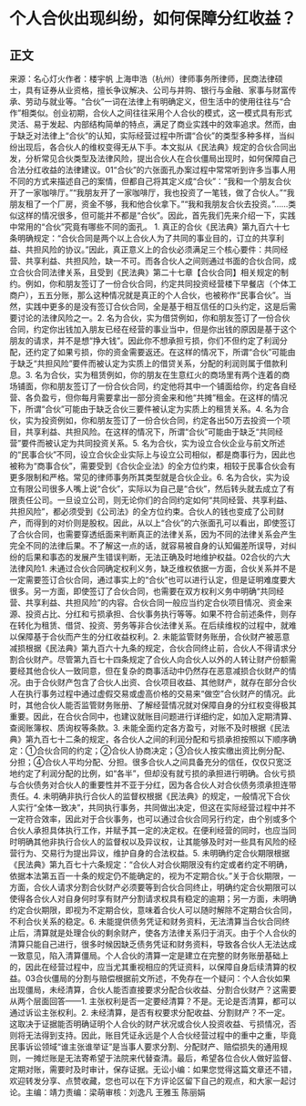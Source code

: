 # 个人合伙出现纠纷，如何保障分红收益？
## 正文
来源：名心灯火作者：楼宇帆 上海申浩（杭州）律师事务所律师，民商法律硕士，具有证券从业资格，擅长争议解决、公司与并购、银行与金融、家事与财富传承、劳动与就业等。“合伙”一词在法律上有明确定义，但生活中的使用往往与“合作”相类似。创业初期，合伙人之间往往采用个人合伙的模式，这一模式具有形式灵活、易于发起、内部结构简单的特点，满足了商业实践中的效率追求。然而，由于缺乏对法律上“合伙”的认知，实际经营过程中所谓“合伙”的类型多种多样，当纠纷出现后，各合伙人的维权变得无从下手。本文拟从《民法典》规定的合伙合同出发，分析常见合伙类型及法律风险，提出合伙人在合伙僵局出现时，如何保障自己合法分红收益的法律建议。01“合伙”的六张面孔办案过程中常常听到许多当事人用不同的方式来描述自己的案情，但都自己将其定义成“合伙”：“我和一个朋友合伙开了一家咖啡厅。”“我朋友开了一家咖啡厅，我也投资了一笔钱，做了合伙人。”“我朋友租了一个厂房，资金不够，我和他合伙拿下。”“我和我朋友合伙去投资。”......类似这样的情况很多，但可能并不都是“合伙”。因此，首先我们先来介绍一下，实践中常用的“合伙”究竟有哪些不同的面孔。 1. 真正的合伙《民法典》第九百六十七条明确规定：“合伙合同是两个以上合伙人为了共同的事业目的，订立的共享利益、共担风险的协议。”因此，真正意义上的合伙必须满足三个核心要件：共同经营、共享利益、共担风险，缺一不可。而各合伙人之间则通过书面的合伙合同，成立合伙合同法律关系，且受到《民法典》第二十七章【合伙合同】相关规定的制约。例如，你和朋友签订了一份合伙合同，约定共同投资经营楼下早餐店（个体工商户），五五分账，那么这种情况就是真正的个人合伙，也被称作“民事合伙”。当然，实践中更多的是没有签订合伙合同，全是基于相互信任的口头约定，这是后需要讨论的法律风险之一。2. 名为合伙，实为借贷例如，你和朋友签订了一份合伙合同，约定你出钱加入朋友已经在经营的事业当中，但是你出钱的原因是基于这个朋友的请求，并不是想“挣大钱”。因此你不想承担亏损，你们不但约定了利润分配，还约定了如果亏损，你的资金需要返还。在这样的情况下，所谓“合伙”可能由于缺乏“共担风险”要件而被认定为实质上的借贷关系，分配的利润则属于借款利息。3. 名为合伙，实为租赁例如，你的朋友在生意红火的商场里有两个连着的商场铺面，你和朋友签订了一份合伙合同，约定他将其中一个铺面给你，约定各自经营、各负盈亏，但你每月需要拿出一部分资金来和他“共摊”租金。在这样的情况下，所谓“合伙”可能由于缺乏合伙三要件被认定为实质上的租赁关系。4. 名为合伙，实为投资例如，你和朋友签订了一份合伙合同，约定各出50万去投资一个项目，共享利益、共担风险。在这样的情况下，所谓“合伙”可能由于缺乏“共同经营”要件而被认定为共同投资关系。5. 名为合伙，实为设立合伙企业与前文所述的“民事合伙”不同，设立合伙企业实际上与设立公司相似，都是商事行为，因此也被称为“商事合伙”，需要受到《合伙企业法》的全方位约束，相较于民事合伙会有更多限制和严格。常见的律师事务所其类型就是合伙企业。6. 名为合伙，实为设立有限公司很多人嘴上说“合伙”，实际以为自己是“合伙”，然后转头就去成立了有限责任公司。一旦设立公司，则无论你们的合同约定如何“共同经营、共享利益、共担风险”，都必须受到《公司法》的全方位约束。合伙人的钱也变成了公司财产，而得到的对价则是股权。因此，从以上“合伙”的六张面孔可以看出，即使签订了合伙合同，也需要穿透纸面来判断真正的法律关系，因为不同的法律关系会产生完全不同的法律后果。不了解这一点的话，就容易被自身的认知偏差所误导，对纠纷的后果和事态的发展产生错误判断，无法正确及时地维护权益。02合伙的六大法律风险1. 未通过合伙合同确定权利义务，缺乏维权依据一方面，合伙关系并不是一定需要签订合伙合同，通过事实上的“合伙”也可以进行认定，但是证明难度要大很多。另一方面，即使签订了合伙合同，也需要在双方权利义务中明确“共同经营、共享利益、共担风险”的内容。合伙合同一般应当约定合伙项目情况、资金来源、投资占比、分红和亏损承担、合伙事务执行等等。如果不符合前述条件，则存在转化为租赁、借贷、投资、劳务等非合伙法律关系。在后续维权的过程中，就难以保障基于合伙而产生的分红收益权利。2. 未能监管财务账册，合伙财产被恶意减损根据《民法典》第九百六十九条的规定，合伙合同终止前，合伙人不得请求分割合伙财产。尽管第九百七十四条规定了合伙人向合伙人以外的人转让财产份额需要经其他合伙人一致同意，但在复杂的商事活动中仍然存在恶意减损合伙财产的情况。由于合伙财产包含了合伙人出资、合伙项目收益、其他财产，就存在部分合伙人在执行事务过程中通过虚假交易或虚高价格的交易来“做空”合伙财产的情况。此时，其他合伙人能否监管财务账册、了解经营情况就对保障自身的分红权变得极其重要。因此，在合伙合同中，也建议就账目问题进行详细约定，如加入定期清算、查阅账簿权、质询权等条款。3. 未能全面约定各方盈亏，对账不及时根据《民法典》第九百七十二条的规定，各合伙人之间的利润分配和亏损承担按照以下顺序确定：①合伙合同的约定；②合伙人协商决定；③合伙人按实缴出资比例分配、分担；④合伙人平均分配、分担。很多合伙人之间具备充分的信任，仅仅只宽泛地约定了利润分配的比例，如“各半”，但却没有就亏损的承担进行明确。合伙亏损与合伙债务对合伙人的重要性并不亚于分红，因为各合伙人对合伙债务须承担连带责任。4. 未明确非执行合伙人的监督权根据《民法典》的规定，一般情况下合伙人实行“全体一致决”，共同执行事务，共同做出决定，但这在实际经营过程中并不一定符合效率，因此对于合伙事务，也可以通过合伙合同另行约定，由个别或多个合伙人承担具体执行工作，并赋予其一定的决定权。在便利经营的同时，也应当同时明确其他非执行合伙人的监督权以及异议权，让其能够及时对一些具有风险的经营行为、交易行为提出异议，维护自身的合法权益。5. 未明确约定合伙期限根据《民法典》第九百七十六条规定：“合伙人对合伙期限没有约定或者约定不明确，依据本法第五百一十条的规定仍不能确定的，视为不定期合伙。”关于合伙期限，一方面，合伙人请求分割合伙财产必须要等到合伙合同终止，明确约定合伙期限可以使得各合伙人对自身何时享有财产分割请求权具有稳定的逾期；另一方面，未明确约定合伙期限，即视为不定期合伙，意味着合伙人可以随时解除不定期合伙合同，不利合伙关系的稳定。6. 未能提供债务凭证和财务资料，无法清算当合伙合同终止后，清算就是处理合伙的剩余财产，使各方法律关系归于消灭。由于个人合伙的清算只能自己进行，很多时候因缺乏债务凭证和财务资料，导致各合伙人无法达成一致意见，陷入清算僵局。个人合伙的清算一定是建立在完整的财务账册基础上的，因此在经营过程中，应当尤其重视相应的凭证资料，以保障自身后续清算的权益。03合伙僵局的分割与赔偿根据前文所述，不免存在一个疑问：个人合伙如果出现僵局，未经清算，合伙人能否直接要求分配合伙收益、分割合伙财产？这需要从两个层面回答——1. 主张权利是否一定要经清算？不是。无论是否清算，都可以通过诉讼主张权利。2. 未经清算，是否有权要求分配收益、分割财产？不一定。这取决于证据能否明确证明个人合伙的财产状况或合伙人投资收益、亏损情况，否则将无法得到支持。因此，账目凭证永远是个人合伙经营过程中的重中之重，毕竟民事诉讼领域“谁主张谁举证”是当事人要求分割、分配财产、赔偿损失的通用规则，一摊烂账是无法寄希望于法院来代替查清。最后，希望各位合伙人做好监督、定期对账，需要时及时审计，保存证据。无讼小编：如果您觉得这篇文章还不错，欢迎转发分享、点赞收藏，您也可以在下方评论区留下自己的观点，和大家一起讨论。主编：靖力责编：梁萌审核：刘逸凡 王雅玉 陈丽娟